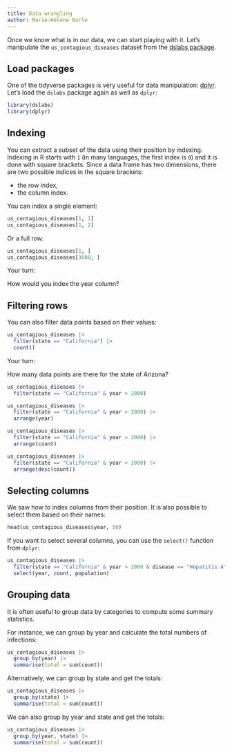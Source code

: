 ```yaml
---
title: Data wrangling
author: Marie-Hélène Burle
---
```


:::{.def}

Once we know what is in our data, we can start playing with it. Let's manipulate the `us_contagious_diseases` dataset from the [dslabs package](https://cran.r-project.org/web/packages/dslabs/index.html).

:::

## Load packages

One of the tidyverse packages is very useful for data manipulation: [dplyr](https://dplyr.tidyverse.org/). Let's load the `dslabs` package again as well as `dplyr`:

```r
library(dslabs)
library(dplyr)
```

## Indexing

You can extract a subset of the data using their position by indexing. Indexing in R starts with `1` (in many languages, the first index is `0`) and it is done with square brackets. Since a data frame has two dimensions, there are two possible indices in the square brackets:

- the row index,
- the column index.

You can index a single element:

```r
us_contagious_diseases[1, 1]
us_contagious_diseases[1, 2]
```

Or a full row:

```r
us_contagious_diseases[1, ]
us_contagious_diseases[3000, ]
```

:::{.exo}

:::{.yourturn}

Your turn:

:::

How would you index the year column?

:::

## Filtering rows

You can also filter data points based on their values:

```r
us_contagious_diseases |>
  filter(state == "California") |>
  count()
```

:::{.exo}

:::{.yourturn}

Your turn:

:::

How many data points are there for the state of Arizona?

:::

```r
us_contagious_diseases |>
  filter(state == "California" & year > 2000)
```

```r
us_contagious_diseases |>
  filter(state == "California" & year > 2000) |>
  arrange(year)
```

```r
us_contagious_diseases |>
  filter(state == "California" & year > 2000) |>
  arrange(count)
```

```r
us_contagious_diseases |>
  filter(state == "California" & year > 2000) |>
  arrange(desc(count))
```

## Selecting columns

We saw how to index columns from their position. It is also possible to select them based on their names:

```r
head(us_contagious_diseases$year, 50)
```

If you want to select several columns, you can use the `select()` function from `dplyr`:

```r
us_contagious_diseases |>
  filter(state == "California" & year > 2000 & disease == "Hepatitis A") |>
  select(year, count, population)
```

## Grouping data

It is often useful to group data by categories to compute some summary statistics.

For instance, we can group by year and calculate the total numbers of infections:

```r
us_contagious_diseases |>
  group_by(year) |>
  summarise(total = sum(count))
```

Alternatively, we can group by state and get the totals:

```r
us_contagious_diseases |>
  group_by(state) |> 
  summarise(total = sum(count))
```

We can also group by year and state and get the totals:

```r
us_contagious_diseases |>
  group_by(year, state) |> 
  summarise(total = sum(count))
```
